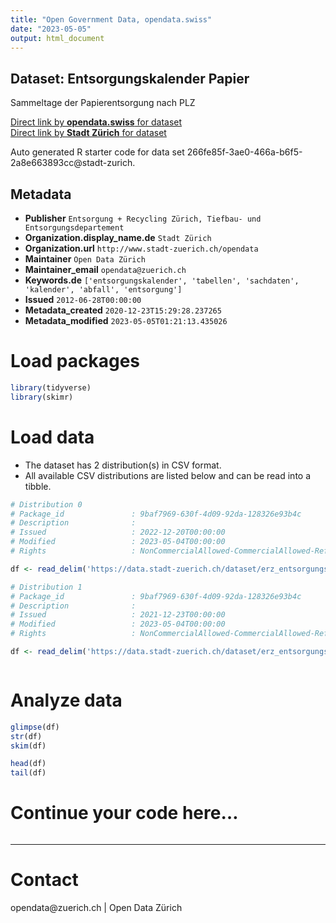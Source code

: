 ```yaml
---
title: "Open Government Data, opendata.swiss"
date: "2023-05-05"
output: html_document
---
```


## Dataset: Entsorgungskalender Papier

Sammeltage der Papierentsorgung nach PLZ

[Direct link by **opendata.swiss** for dataset](https://opendata.swiss/de/dataset/entsorgungskalender-papier1)<br>
[Direct link by **Stadt Zürich** for dataset](https://data.stadt-zuerich.ch/dataset/erz_entsorgungskalender_papier)

Auto generated R starter code for data set 266fe85f-3ae0-466a-b6f5-2a8e663893cc@stadt-zurich.

## Metadata

- **Publisher** `Entsorgung + Recycling Zürich, Tiefbau- und Entsorgungsdepartement`
- **Organization.display_name.de** `Stadt Zürich`
- **Organization.url** `http://www.stadt-zuerich.ch/opendata`
- **Maintainer** `Open Data Zürich`
- **Maintainer_email** `opendata@zuerich.ch`
- **Keywords.de** `['entsorgungskalender', 'tabellen', 'sachdaten', 'kalender', 'abfall', 'entsorgung']`
- **Issued** `2012-06-28T00:00:00`
- **Metadata_created** `2020-12-23T15:29:28.237265`
- **Metadata_modified** `2023-05-05T01:21:13.435026`


# Load packages

```r

library(tidyverse)
library(skimr)

```

# Load data

-   The dataset has 2 distribution(s) in CSV format.
-   All available CSV distributions are listed below and can be read into a tibble.

```r

# Distribution 0
# Package_id               : 9baf7969-630f-4d09-92da-128326e93b4c
# Description              : 
# Issued                   : 2022-12-20T00:00:00
# Modified                 : 2023-05-04T00:00:00
# Rights                   : NonCommercialAllowed-CommercialAllowed-ReferenceNotRequired

df <- read_delim('https://data.stadt-zuerich.ch/dataset/erz_entsorgungskalender_papier/download/entsorgungskalender_papier_2023.csv')

# Distribution 1
# Package_id               : 9baf7969-630f-4d09-92da-128326e93b4c
# Description              : 
# Issued                   : 2021-12-23T00:00:00
# Modified                 : 2023-05-04T00:00:00
# Rights                   : NonCommercialAllowed-CommercialAllowed-ReferenceNotRequired

df <- read_delim('https://data.stadt-zuerich.ch/dataset/erz_entsorgungskalender_papier/download/entsorgungskalender_papier_2022.csv')



```

# Analyze data

```r

glimpse(df)
str(df)
skim(df)

head(df)
tail(df)

```

# Continue your code here...

```r

```

------------------------------------------------------------------------

# Contact

opendata@zuerich.ch | Open Data Zürich
